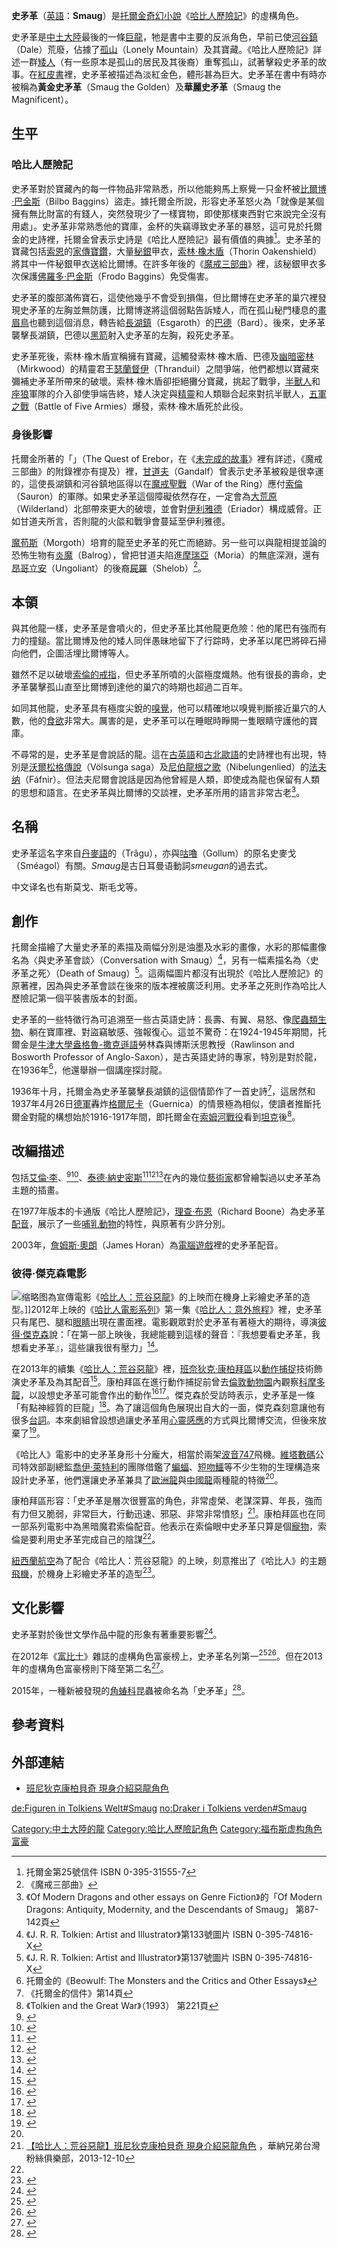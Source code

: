 {{NoteTA
|G1=魔戒
|1=zh-hans:福布斯;zh-hant:富比士;
}}
{{Tolkienchar||image_character=Smaug par David Demaret.jpg|image_caption=史矛革。|name=史矛革|character_alias=黃金史矛革<br>華麗史矛革|character_title=|character_race=[[龍|龍]]|character_gender=[[雄性|雄性]]|character_culture=|character_realm=[[孤山_(托爾金小說)|孤山]]|character_birth=|character_death=[[第三紀元|第三紀元]]2941年|character_weapon=[[火焰|火焰]]、[[尾巴|尾巴]]|character_actor=[[班奈狄克·康柏拜區|班奈狄克·康柏拜區]]|character_voice=班奈狄克·康柏拜區|Book(s)=《[[哈比人歷險記|哈比人歷險記]]》<br>《[[魔戒|魔戒]]》<br>《[[未完成的故事|未完成的故事]]》}}
{{dragons}}
'''史矛革'''（[[英語|英語]]：'''Smaug'''）是[[托爾金|托爾金]][[奇幻小說|奇幻小說]]《[[哈比人歷險記|哈比人歷險記]]》的虛構角色。

史矛革是[[中土大陸|中土大陸]]最後的一條[[巨龍|巨龍]]，牠是書中主要的反派角色，早前已使[[河谷鎮|河谷鎮]]（Dale）荒廢，佔據了[[孤山_(托爾金小說)|孤山]]（Lonely Mountain）及其寶藏。《哈比人歷險記》詳述一群[[矮人_(中土大陸)|矮人]]（有一些原本是孤山的居民及其後裔）重奪孤山，試著擊殺史矛革的故事。在[[西境紅皮書|紅皮書]]裡，史矛革被描述為淡紅金色，體形甚為巨大。史矛革在書中有時亦被稱為'''黃金史矛革'''（Smaug the Golden）及'''華麗史矛革'''（Smaug the Magnificent）。

==生平==
=== 哈比人歷險記 ===
史矛革對於寶藏內的每一件物品非常熟悉，所以他能夠馬上察覺一只金杯被[[比爾博·巴金斯|比爾博·巴金斯]]（Bilbo Baggins）盜走。據托爾金所說，形容史矛革怒火為「就像是某個擁有無比財富的有錢人，突然發現少了一樣寶物，即使那樣東西對它來說完全沒有用處」。史矛革非常熟悉他的寶庫，金杯的失竊導致史矛革的暴怒，這可見於托爾金的史詩裡，托爾金曾表示史詩是《哈比人歷險記》最有價值的典據<ref>托爾金第25號信件 ISBN 0-395-31555-7</ref>。史矛革的寶藏包括[[索恩二世|索恩]]的[[家傳寶鑽|家傳寶鑽]]，大量[[秘銀|秘銀]]甲衣，[[索林·橡木盾|索林·橡木盾]]（Thorin Oakenshield）將其中一件秘銀甲衣送給比爾博。在許多年後的《[[魔戒|魔戒三部曲]]》裡，該秘銀甲衣多次保護[[佛羅多·巴金斯|佛羅多·巴金斯]]（Frodo Baggins）免受傷害。

史矛革的腹部滿佈寶石，這使他幾乎不會受到損傷，但比爾博在史矛革的巢穴裡發現史矛革的左胸並無防護，比爾博遂將這個弱點告訴矮人，而在孤山秘門棲息的[[画眉|畫眉鳥]]也聽到這個消息，轉告給[[長湖鎮_(哈比人歷險記)|長湖鎮]]（Esgaroth）的[[巴德_(中土大陸)|巴德]]（Bard）。後來，史矛革襲擊長湖鎮，巴德以[[黑箭_(中土大陸)|黑箭]]射入史矛革的左胸，殺死史矛革。

史矛革死後，索林·橡木盾宣稱擁有寶藏，這觸發索林·橡木盾、巴德及[[幽暗密林|幽暗密林]]（Mirkwood）的精靈君王[[瑟蘭督伊|瑟蘭督伊]]（Thranduil）之間爭端，他們都想以寶藏來彌補史矛革所帶來的破壞。索林·橡木盾卻拒絕攤分寶藏，挑起了戰爭，[[半獸人|半獸人]]和[[座狼|座狼]]軍隊的介入卻使爭端告終，矮人決定與[[精靈_(中土大陸)|精靈]]和人類聯合起來對抗半獸人，[[五軍之戰|五軍之戰]]（Battle of Five Armies）爆發，索林·橡木盾死於此役。

=== 身後影響 ===
托爾金所著的「{{le|孤山任務|The Quest of Erebor}}」（The Quest of Erebor，在《[[未完成的故事|未完成的故事]]》裡有詳述，《魔戒三部曲》的附錄裡亦有提及）裡，[[甘道夫|甘道夫]]（Gandalf）曾表示史矛革被殺是很幸運的，這使長湖鎮和河谷鎮地區得以在[[魔戒聖戰|魔戒聖戰]]（War of the Ring）應付[[索倫_(魔戒)|索倫]]（Sauron）的軍隊。如果史矛革這個障礙依然存在，一定會為[[大荒原|大荒原]]（Wilderland）北部帶來更大的破壞，並會對[[伊利雅德|伊利雅德]]（Eriador）構成威脅。正如甘道夫所言，否則龍的火燄和戰爭會蔓延至伊利雅德。

[[魔苟斯|魔苟斯]]（Morgoth）培育的龍至史矛革的死亡而絕跡。另一些可以與龍相提並論的恐怖生物有[[炎魔|炎魔]]（Balrog），曾把甘道夫陷進[[摩瑞亞|摩瑞亞]]（Moria）的無底深淵，還有[[昂哥立安|昂哥立安]]（Ungoliant）的後裔[[屍羅_(魔戒)|屍羅]]（Shelob）<ref>《魔戒三部曲》</ref>。

== 本領 ==
與其他龍一樣，史矛革是會噴火的，但史矛革比其他龍更危險：他的尾巴有強而有力的撞鎚。當比爾博及他的矮人同伴愚昧地留下了行踪時，史矛革以尾巴將碎石掃向他們，企圖活埋比爾博等人。

雖然不足以破壞[[至尊魔戒|索倫的戒指]]，但史矛革所噴的火燄極度熾熱。他有很長的壽命，史矛革襲擊孤山直至比爾博到達他的巢穴的時期也超過二百年。

如同其他龍，史矛革具有極度尖銳的[[嗅覺|嗅覺]]，他可以精確地以嗅覺判斷接近巢穴的人數，他的[[食欲|食欲]]非常大。厲害的是，史矛革可以在睡眠時睜開一隻眼睛守護他的寶庫。

不尋常的是，史矛革是會說話的龍。這在[[古英語|古英語]]和[[古北歐語|古北歐語]]的史詩裡也有出現，特別是[[沃爾松格傳說|沃爾松格傳說]]（Völsunga saga）及[[尼伯龍根之歌|尼伯龍根之歌]]（Nibelungenlied）的[[法夫纳|法夫纳]]（Fáfnir）。但法夫尼爾會說話是因為他曾經是人類，即使成為龍也保留有人類的思想和語言。在史矛革與比爾博的交談裡，史矛革所用的語言非常古老<ref> 《Of Modern Dragons and other essays on Genre Fiction》的「Of Modern Dragons: Antiquity, Modernity, and the Descendants of Smaug」 第87-142頁</ref>。

== 名稱 ==
史矛革這名字來自[[丹麥語|丹麥語]]的（Trâgu），亦與[[咕嚕|咕嚕]]（Gollum）的原名史麥戈（Sméagol）有關。''Smaug''是古日耳曼语動詞''smeugan''的過去式。

中文译名也有斯莫戈、斯毛戈等。

== 創作 ==

托爾金描繪了大量史矛革的素描及兩幅分別是油墨及水彩的畫像，水彩的那幅畫像名為〈與史矛革會談〉（Conversation with Smaug）<ref>《J. R. R. Tolkien: Artist and Illustrator》第133號圖片 ISBN 0-395-74816-X</ref>，另有一幅素描名為〈史矛革之死〉（Death of Smaug）<ref>《J. R. R. Tolkien: Artist and Illustrator》第137號圖片 ISBN 0-395-74816-X</ref>。這兩幅圖片都沒有出現於《哈比人歷險記》的原著裡，因為與史矛革會談在後來的版本裡被廣泛利用。史矛革之死則作為哈比人歷險記第一個平裝書版本的封面。

史矛革的一些特徵行為可追溯至一些古英語史詩：長壽、有翼、易怒、像[[爬行动物|爬蟲類生物]]、躺在寶庫裡、對盜竊敏感、強報復心。這並不驚奇：在1924-1945年期間，托爾金是[[牛津大學|牛津大學]][[盎格魯-撒克遜語|盎格魯-撒克遜語]]勞林森與博斯沃思教授（Rawlinson and Bosworth Professor of Anglo-Saxon），是古英語史詩的專家，特別是對於龍，在1936年<ref>托爾金的《Beowulf: The Monsters and the Critics and Other Essays》</ref>，他還舉辦一個講座探討龍。

1936年十月，托爾金為史矛革襲擊長湖鎮的這個情節作了一首史詩<ref>《托爾金的信件》第14頁 </ref>，這居然和1937年4月26日[[德軍|德軍]]轟炸[[格爾尼卡|格爾尼卡]]（Guernica）的情景極為相似，使讀者推斷托爾金對龍的構想始於1916-1917年間，即托爾金在[[索姆河戰役|索姆河戰役]]看到[[坦克|坦克]]後<ref>《Tolkien and the Great War》（1993） 第221頁</ref>。

== 改編描述 ==
包括[[阿兰·李_(插画家)|艾倫·李]]、{{Le|約翰·豪威|John Howe (illustrator)}}<ref>{{Cite web |url=https://www.john-howe.com/portfolio/gallery/details.php?image_id=410 |title=Smaug Destroys Lake Town |accessdate=2018-10-14 |archive-date=2018-10-14 |archive-url=https://web.archive.org/web/20181014091410/https://www.john-howe.com/portfolio/gallery/details.php?image_id=410 |dead-url=no }}</ref><ref>{{Cite web |url=https://www.john-howe.com/portfolio/gallery/details.php?image_id=4 |title=Smaug the Golden |accessdate=2018-10-14 |archive-date=2018-10-14 |archive-url=https://web.archive.org/web/20181014091628/https://www.john-howe.com/portfolio/gallery/details.php?image_id=4 |dead-url=no }}</ref>、[[泰德·納史密斯|泰德·納史密斯]]<ref>{{Cite web |url=http://www.tednasmith.com/tolkien/a-conversation-with-smaug/ |title=A Conversation with Smaug |accessdate=2018-10-14 |archive-date=2018-10-14 |archive-url=https://web.archive.org/web/20181014091514/http://www.tednasmith.com/tolkien/a-conversation-with-smaug/ |dead-url=no }}</ref><ref>{{Cite web |url=http://www.tednasmith.com/tolkien/smaug-the-destroyer/ |title=Smaug the Destroyer |accessdate=2018-10-14 |archive-date=2018-10-14 |archive-url=https://web.archive.org/web/20181014091525/http://www.tednasmith.com/tolkien/smaug-the-destroyer/ |dead-url=no }}</ref><ref>{{Cite web |url=http://www.tednasmith.com/tolkien/scouring-the-mountain/ |title=Scouring the Mountain |accessdate=2018-10-14 |archive-date=2018-10-14 |archive-url=https://web.archive.org/web/20181014130043/http://www.tednasmith.com/tolkien/scouring-the-mountain/ |dead-url=no }}</ref>在內的幾位[[藝術家|藝術家]]都曾繪製過以史矛革為主題的插畫。

在1977年版本的卡通版《哈比人歷險記》，[[理查·布恩|理查·布恩]]（Richard Boone）為史矛革[[配音|配音]]，展示了一些[[哺乳動物|哺乳動物]]的特性，與原著有少許分別。

2003年，[[詹姆斯·奧朗|詹姆斯·奧朗]]（James Horan）為[[電腦遊戲|電腦遊戲]]裡的史矛革配音。

=== 彼得·傑克森電影 ===

[[File:Air_New_Zealand,_Boeing_777-300ER_(Smaug_Livery),_ZK-OKO_-_LHR_(11344035625).jpg|缩略图]]為宣傳電影《[[哈比人：荒谷惡龍|哈比人：荒谷惡龍]]》的上映而在機身上彩繪史矛革的造型。]]2012年上映的《[[哈比人電影系列|哈比人電影系列]]》第一集《[[哈比人：意外旅程|哈比人：意外旅程]]》裡，史矛革只有尾巴、腿和[[眼睛|眼睛]]出現在畫面裡。電影觀眾對於史矛革有著極大的期待，導演[[彼得·傑克森|彼得·傑克森]]說：「在第一部上映後，我總能聽到這樣的聲音：『我想要看史矛革，我想看史矛革』，這些讓我很有壓力」<ref name=":0">{{Cite web|url=http://ent.sina.com.cn/m/f/hlw/2014-02-26/15324102882.shtml|title=史矛革成《霍比特2》亮点 混血龙描中国尾|accessdate=2018-10-14|author=张婷婷|date=2014-02-26|publisher=新浪網（法制晚报）|archive-date=2018-10-14|archive-url=https://web.archive.org/web/20181014091403/http://ent.sina.com.cn/m/f/hlw/2014-02-26/15324102882.shtml|dead-url=no}}</ref>。

在2013年的續集《[[哈比人：荒谷惡龍|哈比人：荒谷惡龍]]》裡，[[班奈狄克·康柏拜區|班奈狄克·康柏拜區]]以[[動作捕捉|動作捕捉]]技術飾演史矛革及為其配音<ref>{{Cite web|url=http://ent.sina.com.cn/m/f/2014-02-23/08224101110.shtml|title=《霍比特人2》票房爆棚 巨龙笑喷观众|accessdate=2018-07-15|date=2014-02-23|publisher=新浪網|archive-date=2018-07-15|archive-url=https://web.archive.org/web/20180715210740/http://ent.sina.com.cn/m/f/2014-02-23/08224101110.shtml|dead-url=no}}</ref>。康柏拜區在進行動作捕捉前曾去[[倫敦|倫敦]][[動物園|動物園]]內觀察[[科摩多龍|科摩多龍]]，以設想史矛革可能會作出的動作<ref>{{Cite web|url=http://news.mtime.com/2014/02/24/1524458-2.html|title=专访"卷福"康伯巴奇：我像个在卧室打滚的小男孩|accessdate=2018-07-15|date=2014-02-25|publisher=Mtime时光网|archive-date=2018-07-15|archive-url=https://web.archive.org/web/20180715235537/http://news.mtime.com/2014/02/24/1524458-2.html|dead-url=no}}</ref><ref name=":1">{{Cite web|url=http://ent.163.com/14/0224/23/9LSU2MHP000300B1.html|title=专访《霍比特人2》卷福:史矛戈就是一头话唠龙|accessdate=2018-10-14|date=2014-02-24|publisher=网易娱乐|archive-date=2018-10-14|archive-url=https://web.archive.org/web/20181014091717/http://ent.163.com/14/0224/23/9LSU2MHP000300B1.html|dead-url=no}}</ref>。傑克森於受訪時表示，史矛革是一條「有點神經質的巨龍」<ref>{{Cite web|url=http://ent.ifeng.com/HOT/yaowen/detail_2014_02/25/34156737_0.shtml|title=“话唠龙”夏洛克附体|accessdate=2018-07-15|date=2014-02-25|publisher=鳳凰網|archive-date=2018-07-15|archive-url=https://web.archive.org/web/20180715210637/http://ent.ifeng.com/HOT/yaowen/detail_2014_02/25/34156737_0.shtml|dead-url=no}}</ref>。為了讓這個角色展現出自大的一面，傑克森刻意讓他有很多[[台詞|台詞]]。本來劇組曾設想過讓史矛革用[[心靈感應|心靈感應]]的方式與比爾博交流，但後來放棄了<ref>{{Cite web|url=http://media.people.com.cn/n/2014/0225/c40606-24452856.html|title="霍比特人2"大银幕热映 "卷福"配音巨龙遇华生|accessdate=2018-07-15|date=2014-02-25|publisher=人民网|archive-date=2015-05-02|archive-url=https://web.archive.org/web/20150502053605/http://media.people.com.cn/n/2014/0225/c40606-24452856.html|dead-url=no}}</ref>。

《哈比人》電影中的史矛革身形十分龐大，相當於兩架[[波音747|波音747]]飛機。[[維塔數碼|維塔數碼]]公司特效部副總監[[喬伊·萊特利|喬伊·萊特利]]的團隊借鑑了[[蝙蝠|蝙蝠]]、[[短吻鱷|短吻鱷]]等不少生物的生理構造來設計史矛革，他們還讓史矛革兼具了[[龙_(西方)|歐洲龍]]與[[中國|中國]][[龍|龍]]兩種龍的特徵<ref name=":0" />。

康柏拜區形容：「史矛革是層次很豐富的角色，非常虛榮、老謀深算、年長，強而有力但又脆弱，非常巨大，行動迅速、邪惡、非常非常憤怒」<ref>[https://www.youtube.com/watch?v=_FLLV1JFsXM 【哈比人：荒谷惡龍】班尼狄克康柏貝奇 現身介紹惡龍角色] {{Wayback|url=https://www.youtube.com/watch?v=_FLLV1JFsXM |date=20141030041453 }}，華納兄弟台灣粉絲俱樂部，2013-12-10</ref>。康柏拜區也在同一部系列電影中為黑暗魔君索倫配音。他表示在索倫眼中史矛革只算是個[[寵物|寵物]]，索倫是要利用史矛革完成自己的陰謀<ref name=":1" />。

[[紐西蘭航空|紐西蘭航空]]為了配合《哈比人：荒谷惡龍》的上映，刻意推出了《哈比人》的主題[[飛機|飛機]]，於機身上彩繪史矛革的造型<ref>{{Cite web|url=http://sky.news.sina.com.cn/2013-12-04/135546266.html|title=新西兰航空再推霍比特人主题彩绘飞机(图)|accessdate=2018-07-15|date=2013-12-04|publisher=新浪網|archive-date=2018-07-15|archive-url=https://web.archive.org/web/20180715210644/http://sky.news.sina.com.cn/2013-12-04/135546266.html|dead-url=no}}</ref>。

==文化影響==
史矛革對於後世文學作品中龍的形象有著重要影響<ref>{{Cite news|url=https://io9.gizmodo.com/why-smaug-still-matters-1478936553|title=Why Smaug Still Matters|last=Davis|first=Lauren|date=2013-08-12|newspaper=io9|accessdate=2018-10-14|language=en-US|archive-date=2018-10-14|archive-url=https://web.archive.org/web/20181014091442/https://io9.gizmodo.com/why-smaug-still-matters-1478936553|dead-url=no}}</ref>。

在2012年《[[富比士|富比士]]》雜誌的虛構角色富豪榜上，史矛革名列第一<ref>{{Cite web|url=http://news.sohu.com/20120509/n342747529.shtml|title=福布斯2012虚拟人物财富榜：巨龙史矛革跃居首富|accessdate=2018-07-15|date=2012-05-09|publisher=搜狐新闻|archive-date=2018-07-15|archive-url=https://web.archive.org/web/20180715210948/http://news.sohu.com/20120509/n342747529.shtml|dead-url=no}}</ref><ref>{{Cite web|url=http://dailynews.sina.com/bg/ent/film/sinacn/20131008/05195043685.html|title=《霍比特人2》發中文預告 噴火巨龍亮嗓|accessdate=2018-07-15|date=2013-10-08|publisher=新浪網|archive-date=2018-07-15|archive-url=https://web.archive.org/web/20180715210713/http://dailynews.sina.com/bg/ent/film/sinacn/20131008/05195043685.html|dead-url=no}}</ref>。但在2013年的虛構角色富豪榜則下降至第二名<ref>{{Cite news|url=https://www.forbes.com/special-report/2013/fictional-15/smaug.html|title=Smaug on the Forbes Fictional 15|newspaper=Forbes|accessdate=2018-07-15|language=en|archive-date=2018-07-15|archive-url=https://web.archive.org/web/20180715211240/https://www.forbes.com/special-report/2013/fictional-15/smaug.html|dead-url=no}}</ref>。

2015年，一種新被發現的[[角蝽科|角蝽科]]昆蟲被命名為「史矛革」<ref>{{Cite news|url=https://entomologytoday.org/2015/06/19/patagonian-shield-bug-named-after-middles-earths-smaug-the-dragon/|title=Patagonian Shield Bug Named After Middle's Earth's Smaug the Dragon|date=2015-06-19|newspaper=Entomology Today|accessdate=2018-07-15|language=en-US|archive-date=2018-07-01|archive-url=https://web.archive.org/web/20180701165333/https://entomologytoday.org/2015/06/19/patagonian-shield-bug-named-after-middles-earths-smaug-the-dragon/|dead-url=no}}</ref>。

== 參考資料 ==
{{Reflist|2}}

== 外部連結 ==

* [https://www.youtube.com/watch?v=_FLLV1JFsXM 班尼狄克康柏貝奇 現身介紹惡龍角色]{{Wayback|url=https://www.youtube.com/watch?v=_FLLV1JFsXM |date=20141030041453 }}
{{哈比人歷險記}} 
{{福布斯虚构角色富豪榜}} 

{{DEFAULTSORT:Smaug}}
[[Category:中土大陸的龍|Category:中土大陸的龍]]
[[Category:哈比人歷險記角色|Category:哈比人歷險記角色]]
[[Category:福布斯虚构角色富豪|Category:福布斯虚构角色富豪]]

[[de:Figuren_in_Tolkiens_Welt#Smaug|de:Figuren in Tolkiens Welt#Smaug]]
[[no:Draker_i_Tolkiens_verden#Smaug|no:Draker i Tolkiens verden#Smaug]]